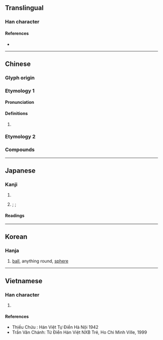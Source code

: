 {{also|球}}
{{character info}}
==Translingual==

===Han character===
{{Han char|rn=82|rad=毛|as=07|sn=11|four=23713|canj=HUIJE|ids=⿺毛求}}

====References====
* {{Han ref|kx=0593.170|dkj=16837|dj=0985.270|hdz=31998.030|uh=6BEC|ud=27628|bh=B241|bd=45633}}

----

==Chinese==

===Glyph origin===
{{Han etym}}
{{Han compound|毛|求|c1=s|c2=p|t1=hair|ls=psc}}

===Etymology 1===
{{zh-forms|s=球}}

====Pronunciation====
{{zh-pron
|m=qiú
|m-s=
|dg=
|c=
|c-t=
|g=
|h=pfs=
|j=
|mb=
|md=
|mn=tw:kiû/tw:khiû
|mn-t=
|w=
|x=
|mc=
|oc=
|cat=
}}

====Definitions====
{{zh-hanzi}}

# {{rfdef|zh}}

===Etymology 2===
{{zh-see|球}}

===Compounds===
{{zh-der|拍結毬/拍结球:phah-kat-kiû;Min Nan|毬蘭|燈毬|水晶毬|毬果|擊毬|皮燈毬|火毬|氣毬|柳花毬|踢毬|驢糞毬|絨毬|袞毬|香毬}}

----

==Japanese==

===Kanji===
{{ja-kanji|grade=|rs=毛07}}

# {{l|en|ball}}
# {{l|en|bur}}; {{l|en|husk}}; {{l|en|cone}}

====Readings====
{{ja-readings
|goon=ぐ
|kanon=きゅう<きう
|kun=まり-, いが-
}}

----

==Korean==

===Hanja===
{{ko-hanja|hangeul=구|eumhun=|rv=gu|mr=ku|y=kwu}}

# [[ball]], anything round, [[sphere]]

----

==Vietnamese==

===Han character===
{{vi-readings|reading=cầu|rs=毛07}}

# {{rfdef|vi|sort=毛07}}

====References====
* Thiều Chửu : Hán Việt Tự Điển Hà Nội 1942
* Trần Văn Chánh: Từ Điển Hán Việt NXB Trẻ, Ho Chi Minh Ville, 1999